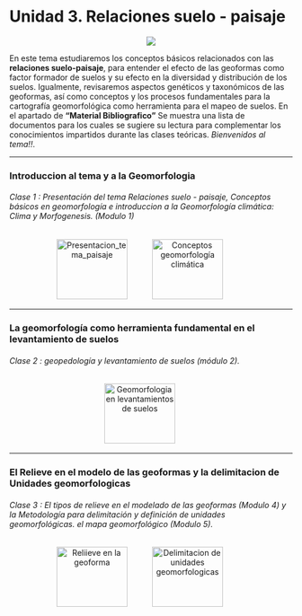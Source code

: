 # **Unidad 3. Relaciones suelo - paisaje** {-}

<center>![](Imagenes/Paisaje1.jpg)</center>

En este tema estudiaremos los conceptos básicos relacionados con las **relaciones suelo-paisaje**, para entender el efecto de las geoformas como factor formador de suelos y su efecto en la diversidad y distribución de los suelos. Igualmente, revisaremos aspectos genéticos y taxonómicos de las geoformas, así como conceptos y los procesos fundamentales para la cartografía geomorfológica como herramienta para el mapeo de suelos. En el apartado de **"Material Bibliografico"** Se  muestra una lista de documentos para los cuales se sugiere su lectura  para complementar los conocimientos impartidos durante las clases teóricas. *Bienvenidos al tema!!*.

---

### Introduccion al tema y a la Geomorfologia {-}

###### _Clase 1_ : Presentación del tema Relaciones suelo - paisaje, Conceptos básicos en geomorfología e introduccion a la Geomorfología climática: Clima y Morfogenesis. (Modulo 1) {-}

<div>
<p style = 'text-align:center;'>
<a style = 'padding-right: 40px;' href="pdf/Unidad3/PRESENTACIÓN_1_MARCO_TEORICO_GEOMORFOLOGÍA.pdf" target="_blank" title="Presentacion_tema_paisaje"><img src="Imagenes/presentacion4.png" alt="Presentacion_tema_paisaje" width="126" height="107"/></a>
<a style = 'padding-right: 40px;' href="pdf/Unidad3/MÓDULO_1_CONCEPTOS_BÁSICOS_CLIMA_MORFOGÉNESIS.pdf" target="_blank" title="Conceptos geomorfología climática"><img src="Imagenes/presentacion3.png" alt="Conceptos geomorfología climática" width="126" height="107"/></a>
</p>
</div>

---

### La geomorfología como herramienta fundamental en el levantamiento de suelos {-}

###### _Clase 2_ : geopedología y levantamiento de suelos (módulo 2). {-}

<div>
<p style = 'text-align:center;'>
<a style = 'padding-right: 40px;' href="pdf/Unidad3/MÓDULO_2_GEOMORFOLOGÍA_HERRAMIENTA_EN_LEVANTAMIENTO_SUELOS.pdf" target="_blank" title="Geomorfologia en levantamientos de suelos"><img src="Imagenes/presentacion3.png" alt="Geomorfologia en levantamientos de suelos" width="126" height="107"/></a>
</p>
</div>

---

### El Relieve en el modelo de las geoformas y la delimitacion de Unidades geomorfologicas {-}

###### _Clase 3_ : El tipos de relieve en el modelado de las geoformas (Modulo 4) y la Metodología para delimitación y definición de unidades geomorfológicas. el mapa geomorfológico (Modulo 5). {-}

<div>
<p style = 'text-align:center;'>
<a style = 'padding-right: 40px;' href="pdf/Unidad3/MODULO_4_RELIEVE_MODELADO_DE_GEOFORMAS.pdf" target="_blank" title="Relieve en la geoforma"><img src="Imagenes/presentacion4.png" alt="Reliieve en la geoforma" width="126" height="107"/></a>
<a style = 'padding-right: 40px;' href="pdf/Unidad3/MÓDULO_5_METODOLOGÍA_PARA_DELIMITACIÓN_UNIDADES_GEOMORFOLÓGICAS.pdf" target="_blank" title="Delimitacion de unidades geomorfologicas"><img src="Imagenes/presentacion3.png" alt="Delimitacion de unidades geomorfologicas" width="126" height="107"/></a>
</p>
</div>

